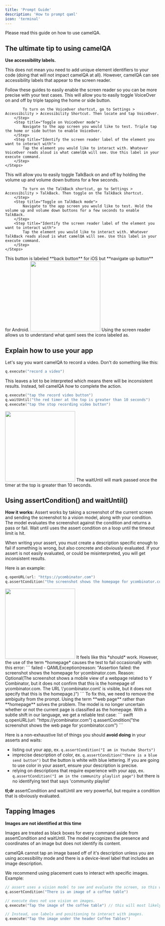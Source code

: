 ```yaml
---
title: 'Prompt Guide'
description: 'How to prompt qaml'
icon: 'terminal'
---
```


Please read this guide on how to use camelQA. 

## The ultimate tip to using camelQA
**Use accessibility labels.**

This does not mean you need to add unique element identifiers to your code (doing that will not impact camelQA at all). However, camelQA can see accessibility labels that appear to the screen reader. 

Follow these guides to easily enable the screen reader so you can be more precise with your test cases.
<Accordion title="Enable VoiceOver on your iOS device.">
    <Steps>
        <Step title="Turn on the VoiceOver shortcut">
            This will allow you to easily toggle VoiceOver on and off by triple tapping the home or side button.

            To turn on the VoiceOver shortcut, go to Settings > Accessibility > Accessibility Shortcut. Then locate and tap VoiceOver.
        </Step>
        <Step title="Toggle on VoiceOver mode">
            Navigate to the app screen you would like to test. Triple tap the home or side button to enable VoiceOver.
        </Step>
        <Step title="Identify the screen reader label of the element you want to interact with">
            Tap the element you would like to interact with. Whatever VoiceOver reads aloud is what camelQA will see. Use this label in your execute command.
        </Step>
    </Steps>
</Accordion>
<Accordion title="Enable TalkBack on your Android device.">
    <Steps>
        <Step title="Turn on the TalkBack shortcut">
            This will allow you to easily toggle TalkBack on and off by holding the volume up and volume down buttons for a few seconds.

            To turn on the TalkBack shortcut, go to Settings > Accessibility > TalkBack. Then toggle on the TalkBack shortcut.
        </Step>
        <Step title="Toggle on TalkBack mode">
            Navigate to the app screen you would like to test. Hold the volume up and volume down buttons for a few seconds to enable TalkBack.
        </Step>
        <Step title="Identify the screen reader label of the element you want to interact with">
            Tap the element you would like to interact with. Whatever TalkBack reads aloud is what camelQA will see. Use this label in your execute command.
        </Step>
    </Steps>
</Accordion>
<Accordion title="Example of accessibility labels on Youtube Shorts.">
    This button is labeled **back button** for iOS but **navigate up button** for Android.
    <Frame>
        <img width="228" src="/images/youtube-bad-label.png" />
    </Frame>
    Using the screen reader allows us to understand what qaml sees the icons labeled as. 
</Accordion>


## Explain how to use your app

Let's say you want camelQA to record a video. Don't do something like this:
```swift
q.execute("record a video")
```
This leaves a lot to be interpreted which means there will be inconsistent results. Instead, tell camelQA *how* to complete the action. 
```swift
q.execute("tap the record video button")
q.waitUntil("the red timer at the top is greater than 10 seconds")
q.execute("tap the stop recording video button")
```
<Accordion title="Screenshot being evaluated by waitUntil.">
    <Frame>
        <img width="228" src="/images/maisy.jpeg" />
    </Frame>
    The waitUntil will mark passed once the timer at the top is greater than 10 seconds.
</Accordion>


## Using assertCondition() and waitUntil()
**How it works:**
Assert works by taking a screenshot of the current screen and sending the screenshot to a vision model, along with your condition. The model evaluates the screenshot against the condition and returns a pass or fail. Wait until uses the assert condition on a loop until the timeout limit is hit.

When writing your assert, you must create a description specific enough to fail if something is wrong, but also concrete and obviously evaluated. If your assert is not easily evaluated, or could be misinterpreted, you will get inconsistent results. 

Here is an example:
``` swift
q.openURL(url: "https://ycombinator.com")
q.assertCondition("the screenshot shows the homepage for ycombinator.com")
```
<Accordion title="Screenshot of the screen being evaluated.">
    <Frame>
    <img width="228" src="/images/YCombinator.png" />
    </Frame>
</Accordion>
It feels like this *should* work. However, the use of the term *homepage* causes the test to fail occasionally with this error:
```
failed - QAMLException(reason: "Assertion failed: the screenshot shows the homepage for ycombinator.com. 
Reason: Optional(The screenshot shows a mobile view of a webpage related to Y Combinator, but it does not confirm that this is the homepage of ycombinator.com. 
The URL \'ycombinator.com\' is visible, but it does not specify that this is the homepage.)")
```
To fix this, we need to remove the ambiguity from the prompt. Using the term **web page** rather than **homepage** solves the problem. The model is no longer uncertain whether or not the current page is classified as the homepage. With a subtle shift in our language, we get a reliable test case:
``` swift
q.openURL(url: "https://ycombinator.com")
q.assertCondition("the screenshot shows the web page for ycombinator.com")
```

Here is a non-exhaustive list of things you should **avoid doing** in your asserts and waits:
- listing out your app, ex. `q.assertCondition("I am in Youtube Shorts")`
- imprecise description of color, ex. `q.assertCondition("there is a blue send button")` but the button is white with blue lettering. If you are going to use color in your assert, ensure your description is precise.
- relying on descriptions that require experience with your app, ex. `q.assertCondition("I am in the community playlist page")` but there is no identifying text that says 'community playlist'

**tl;dr**
assertCondition and waitUntil are very powerful, but require a condition that is obviously evaluated.

## Tapping Images
**Images are not identified at this time** 

Images are treated as black boxes for every command aside from assertCondition and waitUntil. The model recognizes the presence and coordinates of an image but does not identify its content.

camelQA cannot tap an image based off of it's description unless you are using accessibility mode and there is a device-level label that includes an image description.

We recommend using placement cues to interact with specific images. 
Example:
```swift
// assert uses a vision model to see and evaluate the screen, so this will work
q.assertCondition("There is an image of a coffee table") 

// execute does not use vision on images. 
q.execute("Tap the image of the coffee table") // this will most likely fail

// Instead, use labels and positioning to interact with images.
q.execute("Tap the image under the header Coffee Tables") 
```
